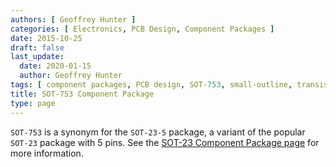 ```yaml
---
authors: [ Geoffrey Hunter ]
categories: [ Electronics, PCB Design, Component Packages ]
date: 2015-10-25
draft: false
last_update:
  date: 2020-01-15
  author: Geoffrey Hunter
tags: [ component packages, PCB design, SOT-753, small-outline, transistor, SOT-753, SOT-23, SOT-23-5, variant ]
title: SOT-753 Component Package
type: page
---
```



`SOT-753` is a synonym for the `SOT-23-5` package, a variant of the popular `SOT-23` package with 5 pins. See the [SOT-23 Component Package page](../sot-23-component-package) for more information.
